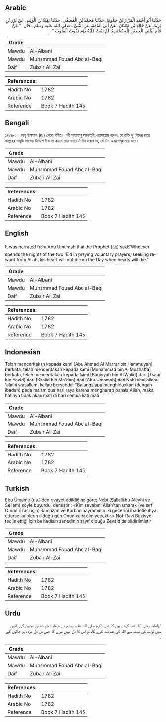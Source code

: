 ## Arabic


<div dir="rtl" lang="ar" style={{fontSize:'larger',backgroundColor:'#f8f9fa',padding:20}}>
حَدَّثَنَا أَبُو أَحْمَدَ الْمَرَّارُ بْنُ حَمُّويَهْ، حَدَّثَنَا مُحَمَّدُ بْنُ الْمُصَفَّى، حَدَّثَنَا بَقِيَّةُ بْنُ الْوَلِيدِ، عَنْ ثَوْرِ بْنِ يَزِيدَ، عَنْ خَالِدِ بْنِ مَعْدَانَ، عَنْ أَبِي أُمَامَةَ، عَنِ النَّبِيِّ ـ صلى الله عليه وسلم ـ قَالَ ‏ "‏ مَنْ قَامَ لَيْلَتَىِ الْعِيدَيْنِ لِلَّهِ مُحْتَسِبًا لَمْ يَمُتْ قَلْبُهُ يَوْمَ تَمُوتُ الْقُلُوبُ ‏"‏ ‏.‏
</div>
<div style={{backgroundColor:'#f8f9fa',padding:20, marginBottom: 10}}><table> <thead> <tr> <th>Grade</th> <th></th> </tr> </thead> <tbody> <tr><td>Mawdu</td><td>Al-Albani</td></tr><tr><td>Mawdu</td><td>Muhammad Fouad Abd al-Baqi</td></tr><tr><td>Daif</td><td>Zubair Ali Zai</td></tr></tbody></table><table> <thead> <tr> <th>References:</th> <th></th> </tr> </thead> <tbody><tr><td>Hadith No</td><td>1782</td></tr><tr><td>Arabic No</td><td>1782</td></tr><tr><td>Reference</td><td>Book 7 Hadith 145</td></tr></tbody></table></div>

## Bengali


<div dir="ltr" lang="bn" style={{fontSize:'larger',backgroundColor:'#f8f9fa',padding:20}}>
১/১৭৮২। আবূ উমামাহ (রাঃ) থেকে বর্ণিত। নবী সাল্লাল্লাহু আলাইহি ওয়াসাল্লাম বলেনঃ যে ব্যক্তি দু’ ঈদের রাতে আল্লাহর সন্তুষ্টি লাভের উদ্দেশে ইবাদত করবে তার অন্তর ঐ দিন মরবে না, যে দিন অন্তরসমূহ মরে যাবে।
</div>
<div style={{backgroundColor:'#f8f9fa',padding:20, marginBottom: 10}}><table> <thead> <tr> <th>Grade</th> <th></th> </tr> </thead> <tbody> <tr><td>Mawdu</td><td>Al-Albani</td></tr><tr><td>Mawdu</td><td>Muhammad Fouad Abd al-Baqi</td></tr><tr><td>Daif</td><td>Zubair Ali Zai</td></tr></tbody></table><table> <thead> <tr> <th>References:</th> <th></th> </tr> </thead> <tbody><tr><td>Hadith No</td><td>1782</td></tr><tr><td>Arabic No</td><td>1782</td></tr><tr><td>Reference</td><td>Book 7 Hadith 145</td></tr></tbody></table></div>

## English


<div dir="ltr" lang="en" style={{fontSize:'larger',backgroundColor:'#f8f9fa',padding:20}}>
It was narrated from Abu Umamah that the Prophet (ﷺ) said:“Whoever spends the nights of the two ‘Eid in praying voluntary prayers, seeking reward from Allah, his heart will not die on the Day when hearts will die.”
</div>
<div style={{backgroundColor:'#f8f9fa',padding:20, marginBottom: 10}}><table> <thead> <tr> <th>Grade</th> <th></th> </tr> </thead> <tbody> <tr><td>Mawdu</td><td>Al-Albani</td></tr><tr><td>Mawdu</td><td>Muhammad Fouad Abd al-Baqi</td></tr><tr><td>Daif</td><td>Zubair Ali Zai</td></tr></tbody></table><table> <thead> <tr> <th>References:</th> <th></th> </tr> </thead> <tbody><tr><td>Hadith No</td><td>1782</td></tr><tr><td>Arabic No</td><td>1782</td></tr><tr><td>Reference</td><td>Book 7 Hadith 145</td></tr></tbody></table></div>

## Indonesian


<div dir="ltr" lang="id" style={{fontSize:'larger',backgroundColor:'#f8f9fa',padding:20}}>
Telah menceritakan kepada kami [Abu Ahmad Al Marrar bin Hammuyah] berkata, telah menceritakan kepada kami [Muhammad bin Al Mushaffa] berkata, telah menceritakan kepada kami [Baqiyyah bin Al Walid] dari [Tsaur bin Yazid] dari [Khalid bin Ma'dan] dari [Abu Umamah] dari Nabi shallallahu 'alaihi wasallam, beliau bersabda: "Barangsiapa menghidupkan (dengan ibadah) pada malam dua hari raya karena mengharap pahala Allah, maka hatinya tidak akan mati di hari semua hati mati
</div>
<div style={{backgroundColor:'#f8f9fa',padding:20, marginBottom: 10}}><table> <thead> <tr> <th>Grade</th> <th></th> </tr> </thead> <tbody> <tr><td>Mawdu</td><td>Al-Albani</td></tr><tr><td>Mawdu</td><td>Muhammad Fouad Abd al-Baqi</td></tr><tr><td>Daif</td><td>Zubair Ali Zai</td></tr></tbody></table><table> <thead> <tr> <th>References:</th> <th></th> </tr> </thead> <tbody><tr><td>Hadith No</td><td>1782</td></tr><tr><td>Arabic No</td><td>1782</td></tr><tr><td>Reference</td><td>Book 7 Hadith 145</td></tr></tbody></table></div>

## Turkish


<div dir="ltr" lang="tr" style={{fontSize:'larger',backgroundColor:'#f8f9fa',padding:20}}>
Ebu Ümame (r.a.)'den rivayet edildiğine göre; Nebi (Sallallahu Aleyhi ve Sellem) şöyle buyurdu, demiştir : «Kim sevabını Allah'tan umarak (ve sırf O'nun rızası için) Ramazan ve Kurban bayramının iki gecesini ibadetle ihya ederse kalblerin öldüğü gün Onun kalbi ölmiyecektir.» Not: Ravi Bakiyye tediis ettiği için bu hadisin senedinin zayıf olduğu Zevaid'de bildirilmiştir
</div>
<div style={{backgroundColor:'#f8f9fa',padding:20, marginBottom: 10}}><table> <thead> <tr> <th>Grade</th> <th></th> </tr> </thead> <tbody> <tr><td>Mawdu</td><td>Al-Albani</td></tr><tr><td>Mawdu</td><td>Muhammad Fouad Abd al-Baqi</td></tr><tr><td>Daif</td><td>Zubair Ali Zai</td></tr></tbody></table><table> <thead> <tr> <th>References:</th> <th></th> </tr> </thead> <tbody><tr><td>Hadith No</td><td>1782</td></tr><tr><td>Arabic No</td><td>1782</td></tr><tr><td>Reference</td><td>Book 7 Hadith 145</td></tr></tbody></table></div>

## Urdu


<div dir="rtl" lang="ur" style={{fontSize:'larger',backgroundColor:'#f8f9fa',padding:20}}>
ابوامامہ رضی اللہ عنہ کہتے ہیں کہ نبی اکرم صلی اللہ علیہ وسلم نے فرمایا: جو شخص عیدین کی راتوں میں ثواب کی نیت سے اللہ کی عبادت کرے گا، تو اس کا دل نہیں مرے گا جس دن دل مردہ ہو جائیں گے ۔
</div>
<div style={{backgroundColor:'#f8f9fa',padding:20, marginBottom: 10}}><table> <thead> <tr> <th>Grade</th> <th></th> </tr> </thead> <tbody> <tr><td>Mawdu</td><td>Al-Albani</td></tr><tr><td>Mawdu</td><td>Muhammad Fouad Abd al-Baqi</td></tr><tr><td>Daif</td><td>Zubair Ali Zai</td></tr></tbody></table><table> <thead> <tr> <th>References:</th> <th></th> </tr> </thead> <tbody><tr><td>Hadith No</td><td>1782</td></tr><tr><td>Arabic No</td><td>1782</td></tr><tr><td>Reference</td><td>Book 7 Hadith 145</td></tr></tbody></table></div>